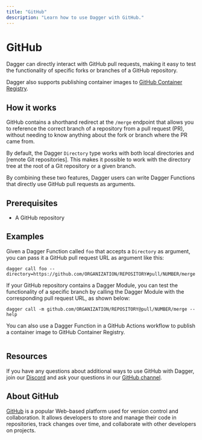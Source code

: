 ```yaml
---
title: "GitHub"
description: "Learn how to use Dagger with GitHub."
---
```


# GitHub

Dagger can directly interact with GitHub pull requests, making it easy to test the functionality of specific forks or branches of a GitHub repository.

Dagger also supports publishing container images to [GitHub Container Registry](https://docs.github.com/en/packages/working-with-a-github-packages-registry/working-with-the-container-registry).

## How it works

GitHub contains a shorthand redirect at the `/merge` endpoint that allows you to reference the correct branch of a repository from a pull request (PR), without needing to know anything about the fork or branch where the PR came from.

By default, the Dagger `Directory` type works with both local directories and [remote Git repositories]. This makes it possible to work with the directory tree at the root of a Git repository or a given branch.

By combining these two features, Dagger users can write Dagger Functions that directly use GitHub pull requests as arguments.

## Prerequisites

- A GitHub repository

## Examples

Given a Dagger Function called `foo` that accepts a `Directory` as argument, you can pass it a GitHub pull request URL as argument like this:

```shell
dagger call foo --directory=https://github.com/ORGANIZATION/REPOSITORY#pull/NUMBER/merge
```

If your GitHub repository contains a Dagger Module, you can test the functionality of a specific branch by calling the Dagger Module with the corresponding pull request URL, as shown below:

```shell
dagger call -m github.com/ORGANIZATION/REPOSITORY@pull/NUMBER/merge --help
```

You can also use a Dagger Function in a GitHub Actions workflow to publish a container image to GitHub Container Registry.

```yaml title=".github/workflows/dagger.yml" file=./snippets/github-ghcr.yml
```

## Resources

If you have any questions about additional ways to use GitHub with Dagger, join our [Discord](https://discord.gg/dagger-io) and ask your questions in our [GitHub channel](https://discord.com/channels/707636530424053791/1117139064274034809).

## About GitHub

[GitHub](https://github.com/) is a popular Web-based platform used for version control and collaboration. It allows developers to store and manage their code in repositories, track changes over time, and collaborate with other developers on projects.
